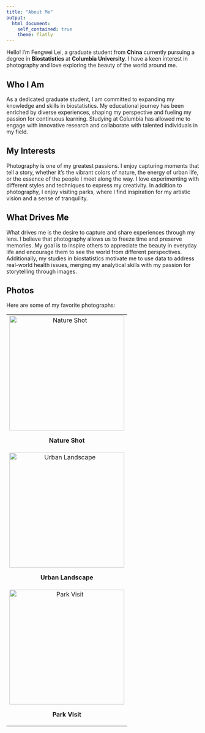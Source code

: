 ```yaml
---
title: "About Me"
output: 
  html_document:
    self_contained: true
    theme: flatly
---
```


Hello! I'm Fengwei Lei, a graduate student from **China** currently pursuing a degree in **Biostatistics** at **Columbia University**. I have a keen interest in photography and love exploring the beauty of the world around me.

## Who I Am

As a dedicated graduate student, I am committed to expanding my knowledge and skills in biostatistics. My educational journey has been enriched by diverse experiences, shaping my perspective and fueling my passion for continuous learning. Studying at Columbia has allowed me to engage with innovative research and collaborate with talented individuals in my field.

## My Interests

Photography is one of my greatest passions. I enjoy capturing moments that tell a story, whether it's the vibrant colors of nature, the energy of urban life, or the essence of the people I meet along the way. I love experimenting with different styles and techniques to express my creativity. In addition to photography, I enjoy visiting parks, where I find inspiration for my artistic vision and a sense of tranquility.

## What Drives Me

What drives me is the desire to capture and share experiences through my lens. I believe that photography allows us to freeze time and preserve memories. My goal is to inspire others to appreciate the beauty in everyday life and encourage them to see the world from different perspectives. Additionally, my studies in biostatistics motivate me to use data to address real-world health issues, merging my analytical skills with my passion for storytelling through images.

## Photos

Here are some of my favorite photographs:

<table>
  <tr>
    <td style="text-align: center;">
      <img src="photos/IMG_3.JPG" alt="Nature Shot" width="300">
      <p><strong>Nature Shot</strong></p>
    </td>
  </tr>
  <tr>
    <td style="text-align: center;">
      <img src="photos/IMG_2.JPG" alt="Urban Landscape" width="300">
      <p><strong>Urban Landscape</strong></p>
    </td>
  </tr>
  <tr>
    <td style="text-align: center;">
      <img src="photos/IMG_1.JPG" alt="Park Visit" width="300">
      <p><strong>Park Visit</strong></p>
    </td>
  </tr>
</table>